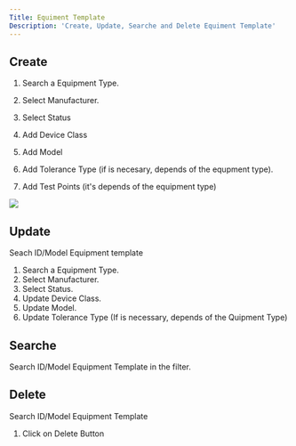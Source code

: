 ```yaml
---
Title: Equiment Template
Description: 'Create, Update, Searche and Delete Equiment Template'
---
```

## Create


1. Search a Equipment Type.

2. Select Manufacturer.

3. Select Status

4. Add Device Class

5. Add Model

6. Add Tolerance Type (if is necesary, depends of the equpment type).

7. Add Test Points (it's depends of the equipment type)
<img  src="/images/equipment-template/Equipment-template-create.gif">

## Update

Seach ID/Model Equipment template

1. Search a Equipment Type.
2. Select Manufacturer.
3. Select Status.
4. Update Device Class.
5. Update Model.
6. Update Tolerance Type (If is necessary, depends of the Quipment Type)


## Searche
Search ID/Model Equipment Template in the filter.

## Delete
Search ID/Model Equipment Template

1. Click on Delete Button

